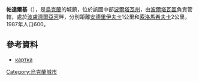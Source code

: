 {{coord|49|36|57|N|34|24|39|E|scale:100000_region:UA|display=title}}

'''帕達爾基'''（{{lang-uk|Біологічне}}），是[[烏克蘭|烏克蘭]]的城鎮，位於該國中部[[波爾塔瓦州|波爾塔瓦州]]，由[[波爾塔瓦區|波爾塔瓦區]]負責管轄，處於[[波盧濟爾亞河|波盧濟爾亞河]]畔，分別距離[[安德里伊夫卡_(波爾塔瓦區)|安德里伊夫卡]]1公里和[[索洛馬希夫卡|索洛馬希夫卡]]2公里，1987年人口600。

==參考資料==
*[http://gska2.rada.gov.ua/pls/z7502/A005?rdat1=20.11.2007&rf7571=26345 картка]{{dead link|date=2018年2月 |bot=InternetArchiveBot |fix-attempted=yes }}

{{Ukraine-geo-stub}}
[[Category:烏克蘭城市|Category:烏克蘭城市]]